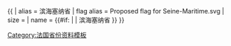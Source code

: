 {{ {{{1<noinclude>|country showdata</noinclude>}}}
| alias = 滨海塞纳省
| flag alias = Proposed flag for Seine-Maritime.svg
| size = {{{size|}}}
| name = {{#if: {{{name|}}} | {{{name|}}} | 滨海塞纳省 }}
}}<noinclude>
[[Category:法国省份资料模板]]
</noinclude>